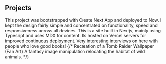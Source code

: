 ## Projects

<ProjectCard title="Wedding Site" link="https://github.com/adamdrake210/carmelandjose" bg="linear-gradient(to right, #D4145A 0%, #FBB03B 100%)">
  This project was bootstrapped with Create Next App and deployed to Now. I kept the design fairly simple and concentrated on functionality, speed and responsiveness across all devices.
</ProjectCard>
<ProjectCard title="PaperBack Travels" link="https://paperbacktravels.com/" bg="linear-gradient(to right, #662D8C 0%, #ED1E79 100%)">
  This is a site built in Nextjs, mainly using Typesript and uses MDX for content. Its hosted on Vercel servers for improved continuous deployment. Very interesting interviews on here with people who love good books!
</ProjectCard>
{/* <ProjectCard title="Tomb Raider" link="https://www.behance.net/gallery/43907099/Tomb-Raider" bg="linear-gradient(to right, #009245 0%, #FCEE21 100%)">
  Recreation of a Tomb Raider Wallpaper (Fan Art)
</ProjectCard>
<ProjectCard title="Eagle" link="https://www.behance.net/gallery/38068151/Eagle" bg="linear-gradient(to right, #D585FF 0%, #00FFEE 100%)">
  A fantasy image manipulation relocating the habitat of wild animals.
</ProjectCard> */}
